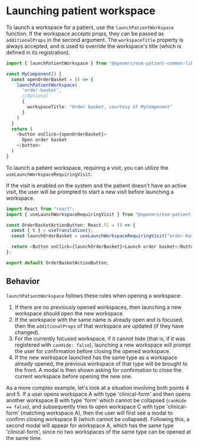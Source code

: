 # Launching patient workspace

To launch a workspace for a patient, use the `launchPatientWorkspace` function. If the workspace accepts props, they can be passed as `additionalProps` in the second argument. The `workspaceTitle` property is always accepted, and is used to override the workspace's title (which is defined in its registration).

```ts copy
import { launchPatientWorkspace } from "@openmrs/esm-patient-common-lib";

const MyComponent() {
  const openOrderBasket = () => {
    launchPatientWorkspace(
      'order-basket',
      //Optional
      {
        workspaceTitle: "Order basket, courtesy of MyComponent"
      }
    )
  }
  return (
    <button onClick={openOrderBasket}>
      Open order basket
    </button>
  )
}
```

To launch a patient workspace, requiring a visit, you can utilize the `useLaunchWorkspaceRequiringVisit`.

If the visit is enabled on the system and the patient doesn't have an active visit, the user will be prompted to start a new visit before launching a workspace.

```ts copy
import React from "react";
import { useLaunchWorkspaceRequiringVisit } from "@openmrs/esm-patient-common-lib";

const OrderBasketActionButton: React.FC = () => {
  const { t } = useTranslation();
  const launchOrderBasket = useLaunchWorkspaceRequiringVisit("order-basket");

  return <Button onClick={launchOrderBasket}>Launch order basket</Button>;
};

export default OrderBasketActionButton;
```

## Behavior

`launchPatientWorkspace` follows these rules when opening a workspace:

1. If there are no previously opened workspaces, then launching a new workspace should open the new workspace.
2. If the workspace with the same name is already open and is focused, then the `additionalProps` of that workspace are updated (if they have changed).
3. For the currently focused workspace, if it cannot hide (that is, if it was registered with `canHide: false`), launching a new workspace will prompt the user for confirmation before closing the opened workspace.
4. If the new workspace launched has the same type as a workspace already opened, the previous workspace of that type will be brought to the front. A modal is then shown asking for confirmation to close the current workspace before opening the new one.

As a more complex example, let's look at a situation involving both points 4 and 5. If a user opens workspace A with type 'clinical-form' and then opens another workspace B with type 'form' which cannot be collapsed (`canHide == false`), and subsequently tries to open workspace C with type 'clinical-form' (matching workspace A), then the user will first see a modal to confirm closing workspace B (which cannot be collapsed). Following this, a second modal will appear for workspace A, which has the same type 'clinical-form', since no two workspaces of the same type can be opened at the same time.
